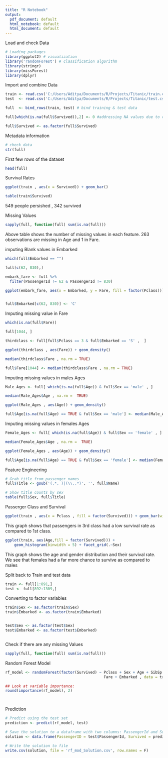 ---
title: "R Notebook"
output:
  pdf_document: default
  html_notebook: default
  html_document: default
---
Load and check Data

```{r}
# Loading packages
library(ggplot2) # visualization
library('randomForest') # classification algorithm
library(stringr)
library(missForest)
library(dplyr)
```

Import and combine Data

```{r}
train <- read.csv('C:/Users/Aditya/Documents/R/Projects/Titanic/train.csv', stringsAsFactors = F)
test  <- read.csv('C:/Users/Aditya/Documents/R/Projects/Titanic/test.csv', stringsAsFactors = F)

full  <- bind_rows(train, test) # bind training & test data

full[which(is.na(full$Survived)),2] <- 0 #addressing NA values due to combining of train and test datasets

full$Survived <- as.factor(full$Survived)
```

Metadata information

```{r}
# check data
str(full)
```


First few rows of the dataset
```{r}
head(full)
```


Survival Rates

```{r}
ggplot(train , aes(x = Survived)) + geom_bar()

table(train$Survived)

```


549 people persished , 342 survived



Missing Values
```{r}

sapply(full, function(full) sum(is.na(full)))


```
Above table shows the number of missing values in each feature. 263 observations are missing in Age and 1 in Fare.


imputing Blank values in Embarked
```{r}

which(full$Embarked == "")

full[c(62, 830),]

```

```{r}

embark_fare <- full %>%
  filter(PassengerId != 62 & PassengerId != 830)

ggplot(embark_fare, aes(x = Embarked, y = Fare, fill = factor(Pclass))) + geom_boxplot()



```

```{r}
full$Embarked[c(62, 830)] <- 'C'
```


Imputing missing value in Fare

```{r}

which(is.na(full$Fare))

```

```{r}

full[1044, ]

thirdclass <- full[full$Pclass == 3 & full$Embarked == 'S' ,  ]

ggplot(thirdclass , aes(Fare)) + geom_density()

median(thirdclass$Fare , na.rm = TRUE)

full$Fare[1044] <- median(thirdclass$Fare , na.rm = TRUE)

```

Imputing missing values in males Ages

```{r}
Male_Ages <- full[ which(is.na(full$Age)) & full$Sex == 'male' , ]

median(Male_Ages$Age , na.rm =  TRUE)

ggplot(Male_Ages , aes(Age)) + geom_density()

full$Age[is.na(full$Age) == TRUE & full$Sex == 'male'] <- median(Male_Ages$Age , na.rm =  TRUE)


```

Imputing missing values in females Ages

```{r}

Female_Ages <- full[ which(is.na(full$Age)) & full$Sex == 'female' , ]

median(Female_Ages$Age , na.rm =  TRUE)

ggplot(Female_Ages , aes(Age)) + geom_density()

full$Age[is.na(full$Age) == TRUE & full$Sex == 'female'] <- median(Female_Ages$Age , na.rm =  TRUE)

```


Feature Engineering
```{r}

# Grab title from passenger names
full$Title <- gsub('(.*, )|(\\..*)', '', full$Name)

# Show title counts by sex
table(full$Sex, full$Title)


```





Passerger Class and Survival
```{r}
ggplot(train , aes(x = Pclass , fill = factor(Survived))) + geom_bar(width = 0.5)
```
This graph shows that passengers in 3rd class had a low survival rate as compared to 1st class.


```{r}
ggplot(train, aes(Age,fill = factor(Survived))) +
    geom_histogram(binwidth = 5) + facet_grid(.~Sex)
```

This graph shows the age and gender distribution and their survival rate. We see that females had a far more chance to survive as compared to males

Split back to Train and test data

```{r}

train <- full[1:891,]
test <- full[892:1309,]

```



Converting to factor variables
```{r}

train$Sex <- as.factor(train$Sex)
train$Embarked <- as.factor(train$Embarked)


test$Sex <- as.factor(test$Sex)
test$Embarked <- as.factor(test$Embarked)



```




Check if there are any missing Values
```{r}

sapply(full, function(full) sum(is.na(full)))


```



Random Forest Model
```{r}
rf_model <- randomForest(factor(Survived) ~ Pclass + Sex + Age + SibSp + Parch + 
                                            Fare + Embarked , data = train )

## Look at variable importance:
round(importance(rf_model), 2)




```


Prediction

```{r}
# Predict using the test set
prediction <- predict(rf_model, test)

# Save the solution to a dataframe with two columns: PassengerId and Survived (prediction)
solution <- data.frame(PassengerID = test$PassengerId, Survived = prediction)

# Write the solution to file
write.csv(solution, file = 'rf_mod_Solution.csv', row.names = F)
```






